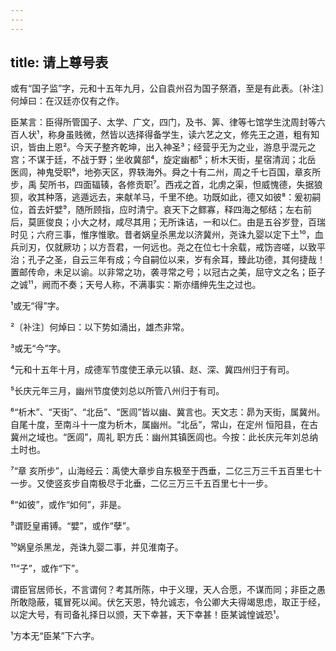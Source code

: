 ```yaml
---
---
---
```

title: 请上尊号表
---







或有“国子监”字，元和十五年九月，公自袁州召为国子祭酒，至是有此表。〔补注〕何焯曰：在汉廷亦仅有之作。

臣某言：臣得所管国子、太学、广文，四门，及书、筭、律等七馆学生沈周封等六百人状¹，称身虽贱微，然皆以选择得备学生，读六艺之文，修先王之道，粗有知识，皆由上恩²。今天子整齐乾坤，出入神圣³；经营乎无为之业，游息乎混元之宫；不谋于廷，不战于野；坐收冀部⁴，旋定幽都⁵；析木天街，星宿清润；北岳 医闾，神鬼受职⁶，地弥天区，界轶海外。舜之十有二州，周之千七百国，章亥所步，禹 契所书，四面辐辏，各修贡职⁷。西戎之首，北虏之渠，怛威愧德，失据狼狈，收其种落，逃遁远去，来献羊马，千里不绝。功既如此，德又如彼⁸：爰初嗣位，首去奸嬖⁹，随所顾指，应时清宁。哀天下之鳏寡，释四海之郁结；左右前后，莫匪俊良；小大之材，咸尽其用；无所诛诘，一和以仁。由是五谷岁登，百瑞时见；六府三事，惟序惟歌。昔者娲皇杀黑龙以济冀州，尧诛九婴以定下土¹⁰，血兵刓刃，仅就厥功；以方吾君，一何远也。尧之在位七十余载，戒饬咨嗟，以致平治；孔子之圣，自云三年有成；今自嗣位以来，岁有余耳，臻此功德，其何捷哉！置邮传命，未足以谕。以非常之功，袭寻常之号；以冠古之美，屈守文之名；臣子之诚¹¹，阙而不奏；天号人称，不满事实：斯亦缙绅先生之过也。

¹或无“得”字。

²〔补注〕何焯曰：以下势如涌出，雄杰非常。

³或无“今”字。

⁴元和十五年十月，成德军节度使王承元以镇、赵、深、冀四州归于有司。

⁵长庆元年三月，幽州节度使刘总以所管八州归于有司。

⁶“析木”、“天街”、“北岳”、“医闾”皆以幽、冀言也。天文志：昴为天街，属冀州。自尾十度，至南斗十一度为析木，属幽州。“北岳”，常山，在定州 恒阳县，在古冀州之域也。“医闾”，周礼 职方氏：幽州其镇医闾也。今按：此长庆元年刘总纳土时也。

⁷“章 亥所步”，山海经云：禹使大章步自东极至于西垂，二亿三万三千五百里七十一步。又使竖亥步自南极尽于北垂，二亿三万三千五百里七十一步。

⁸“如彼”，或作“如何”，非是。

⁹谓贬皇甫镈。“嬖”，或作“孽”。

¹⁰娲皇杀黑龙，尧诛九婴二事，并见淮南子。

¹¹“子”，或作“下”。

谓臣官居师长，不言谓何？考其所陈，中于义理，天人合愿，不谋而同；非臣之愚所敢隐蔽，辄冒死以闻。伏乞天恩，特允诚志，令公卿大夫得竭思虑，取正于经，以定大号，有司备礼择日以颁，天下幸甚，天下幸甚！臣某诚惶诚恐¹。

¹方本无“臣某”下六字。